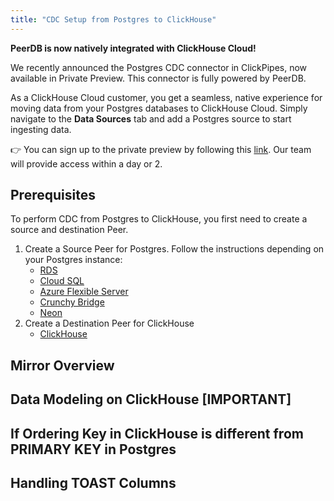 ```yaml
---
title: "CDC Setup from Postgres to ClickHouse"
---
```


<Note>
<b>PeerDB is now natively integrated with ClickHouse Cloud!</b>

We recently announced the Postgres CDC connector in ClickPipes, now available in Private Preview.
This connector is fully powered by PeerDB.

As a ClickHouse Cloud customer, you get a seamless, native experience for moving data from your Postgres databases to ClickHouse Cloud. Simply navigate to the **Data Sources** tab and add a Postgres source to start ingesting data.

👉 You can sign up to the private preview by following this [link](https://clickhouse.com/cloud/clickpipes/postgres-cdc-connector). Our team will provide access within a day or 2.
</Note>

## Prerequisites

To perform CDC from Postgres to ClickHouse, you first need to create a source and destination Peer.

1. Create a Source Peer for Postgres. Follow the instructions depending on your Postgres instance:
    * [RDS](/connect/postgres/rds_postgres)
    * [Cloud SQL](/connect/postgres/cloudsql_postgres)
    * [Azure Flexible Server](/connect/postgres/azure_flexible_server_postgres)
    * [Crunchy Bridge](/connect/postgres/crunchy_bridge)
    * [Neon](/connect/postgres/neon_postgres)
2. Create a Destination Peer for ClickHouse
    * [ClickHouse](/connect/clickhouse)


## Mirror Overview


<MirrorOverview postgresProviderType="PostgreSQL database or read replica" />

## Data Modeling on ClickHouse [IMPORTANT]


<DataModelingClickHouse />


## If Ordering Key in ClickHouse is different from PRIMARY KEY in Postgres


<OrderingKeyDifferent />


## Handling TOAST Columns


<HandlingToastColumns />

